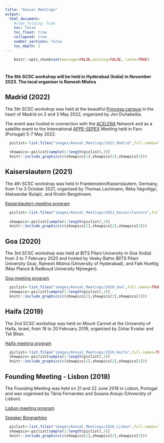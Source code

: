 ```yaml
---
title: "Annual Meetings"
output:
  html_document:
    #code_folding: hide
    toc: false
    toc_float: true
    collapsed: true
    number_sections: false
    toc_depth: 3
---
```


```{=html}
<style>
  .nav-pills>li>a:hover, .nav-pills>li>a:focus, .nav-pills>li.active>a,     .nav-pills>li.active>a:hover, .nav-pills>li.active>a:focus{
     background-color: CadetBlue; 
     }
</style>
```
<!-- https://www.angularfix.com/2021/10/how-to-change-tabset-colors-without.html -->

```r
    knitr::opts_chunk$set(message=FALSE,warning=FALSE, cache=TRUE)
```

#  {.tabset .tabset-fade .tabset-pills}

**The 6th SCSC workshop will be held in Hyderabad (India) in November 2023. The local organiser is Ramesh Mishra**

## Madrid (2022)

The 5th SCSC workshop was held at the beautiful [Princesa campus](https://www.nebrija.com/la_universidad/visita-virtual/como-llegar-nebrija.php) in the heart of Madrid on 2 and 3 May 2022, organized by Jon Duñabeitia.

The event was hosted in connection with the [ACELERA](https://www.nebrija.com/investigacion-universidad/red-acelera/) Network and as a satellite event to the International [APPE-SEPEX](https://appesepexmeeting.appe.pt/) Meeting held in Faro (Portugal) 5-7 May 2022.

```r

  piclist<-list.files("images/Annual_Meetings/2022_Madrid",full.names=TRUE)
  
  showpics<-piclist[sample(1:length(piclist),3)]
  knitr::include_graphics(c(showpics[1],showpics[2],showpics[3]))
```

## Kaiserslautern (2021)

The 4th SCSC workshop was held in Frankenstein/Kaiserslautern, Germany, from 1 to 3 October 2021, organized by Thomas Lachmann, Réka Vágvölgyi, Aleksandar Bulajić, and Kirstin Bergstroem.

[Kaiserslautern meeting program](https://culturalbrain.org/wp-content/uploads/2021/11/Kaiserslautern-meeting-program.pdf)

```r

  piclist<-list.files("images/Annual_Meetings/2021_Kaiserslautern",full.names=TRUE)
  
  showpics<-piclist[sample(1:length(piclist),3)]
  knitr::include_graphics(c(showpics[1],showpics[2],showpics[3]))
```

## Goa (2020)

The 3rd SCSC workshop was held at BITS Pilani University in Goa (India) from 3 to 7 February 2020 and hosted by Veeky Baths (BITS Pilani University Goa), Ramesh Mishra (University of Hyderabad), and Falk Huettig (Max Planck & Radboud University Nijmegen).

[Goa meeting program](https://culturalbrain.org/wp-content/uploads/2021/11/Goa-meeting-program.pdf)

```r
  piclist<-list.files("images/Annual_Meetings/2020_Goa",full.names=TRUE)
  showpics<-piclist[sample(1:length(piclist),3)]
  knitr::include_graphics(c(showpics[1],showpics[2],showpics[3]))
```

## Haifa (2019)

The 2nd SCSC workshop was held on Mount Carmel at the University of Haifa, Israel, from 18 to 20 February 2019, organized by Zohar Eviatar and Tali Bitan.

[Haifa meeting program](https://culturalbrain.org/wp-content/uploads/2019/04/Program_Haifa2019_ws_SCSC.pdf)

```r
  piclist<-list.files("images/Annual_Meetings/2019_Haifa",full.names=TRUE)
  showpics<-piclist[sample(1:length(piclist),3)]
  knitr::include_graphics(c(showpics[1],showpics[2],showpics[3]))
```



## Founding Meeting - Lisbon (2018)

The Founding Meeting was held on 21 and 22 June 2018 in Lisbon, Portugal and was organised by Tânia Fernandes and Susana Araujo (University of Lisbon).

[Lisbon meeting program](https://culturalbrain.org/wp-content/uploads/2019/04/Program_IWCSC_June_2018.pdf)

[Speaker Biographies](https://culturalbrain.org/wp-content/uploads/2019/04/NotasBiogr%C3%A1ficas.pdf)

```r
  piclist<-list.files("images/Annual_Meetings/2018_Lisbon",full.names=TRUE)
  showpics<-piclist[sample(1:length(piclist),3)]
  knitr::include_graphics(c(showpics[1],showpics[2],showpics[3]))
```

